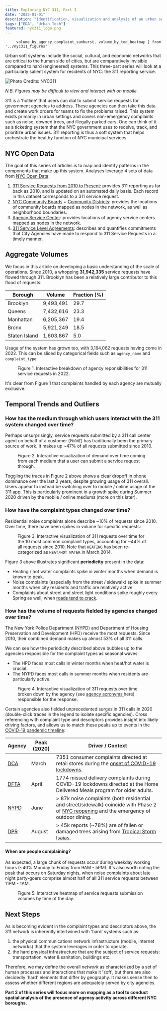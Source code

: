 ```yaml
---
title: Exploring NYC 311, Part I
date: "2023-01-01"
description: "Identification, visualization and analysis of an urban soft system."
tags: ["EDA", "Urban Tech"]
featured: nyc311_logo.png
---
```


         volume_by_agency_complaint_sunburst, volume_by_tod_heatmap } from '../nyc311_figures'

<p className="lead">
  Urban soft systems include the social, cultural, and economic networks that
  are critical to the human side of cities, but are comparatively invisible
  compared to hard (engineered) systems. This three-part series will look at
  a particularly salient system for residents of NYC: the 311 reporting service.
</p>

![Photo Credits: NYC311](./nyc311_logo.png)

*N.B. Figures may be difficult to view and interact with on mobile.*

311 is a 'hotline' that users can dial to submit service requests for government
agencies to address. These agencies can then take this data and create work orders
for teams to fix the problems raised. This system exists primarily in urban
settings and covers non-emergency complaints such as noise, downed trees, and
illegally parked cars. One can think of it as a ticketing system that the NYC
government uses to receive, track, and prioritize urban issues. 311 reporting is
thus a soft system that helps orchestrate the healthy function of NYC municipal
services.

## NYC Open Data

The goal of this series of articles is to map and identify patterns in the
components that make up this system. Analyses leverage 4 sets of data from
[NYC Open Data](https://opendata.cityofnewyork.us/):

1. [311 Service Requests from 2010 to Present](https://data.cityofnewyork.us/Social-Services/311-Service-Requests-from-2010-to-Present/erm2-nwe9): provides 311 reporting as far back as 2010, and is updated on an automated daily basis. Each record in this dataset corresponds to a 311 service request.
2. [NYC Community Boards](https://data.cityofnewyork.us/City-Government/NYC-Community-Boards/ruf7-3wgc) + [Community Districts](https://data.cityofnewyork.us/City-Government/Community-Districts/yfnk-k7r4): provides the locations of community boards mapped as nodes in the network, as well as neighborhood boundaries.
3. [Agency Service Center](https://data.cityofnewyork.us/Social-Services/Agency-Service-Center/nn5y-wmuj): provides locations of agency service centers mapped as nodes in the network.
4. [311 Service Level Agreements](https://data.cityofnewyork.us/City-Government/311-Service-Level-Agreements/cs9t-e3x8): describes and quantifies commitments that City Agencies have made to respond to 311 Service Requests in a timely manner.

## Aggregate Volumes

We focus in this article on developing a basic understanding of the scale of
operations. Since 2010, a whopping **31,942,335** service requests have flowed
through 311. Brooklyn has been a relatively large contributor to this flood of
requests:

|Borough        |Volume    |Fraction (%)|
|---------------|----------|------------|
|Brooklyn       |9,493,491 |29.7        |
|Queens         |7,432,616 |23.3        |
|Manhattan      |6,205,367 |19.4        |
|Bronx          |5,921,249 |18.5        |
|Staten Island  |1,603,867 |5.0         |

Usage of the system has grown too, with 3,164,062 requests having come in 2022.
This can be sliced by categorical fields such as `agency_name` and `complaint_type`:

<figure>
  <LazyPlot {...volume_by_agency_complaint_sunburst} />
  <figcaption>
    Figure 1. Interactive breakdown of agency reponsibilities for 311 service
    requests in 2022.
  </figcaption>
</figure>

It's clear from Figure 1 that complaints handled by each agency are mutually exclusive.

## Temporal Trends and Outliers

### How has the medium through which users interact with the 311 system changed over time?

Perhaps unsurprisingly, service requests submitted by a 311 call center agent on
behalf of a customer (`PHONE`) has traditionally been the primary source of work.
It makes up ~47% of all requests submitted since 2010.

<figure>
  <LazyPlot {...volume_by_medium} />
  <figcaption>
    Figure 2. Interactive visualization of demand over time coming from each
    medium that a user can submit a service request through.
  </figcaption>
</figure>

Toggling the traces in Figure 2 above shows a clear dropoff in phone dominance
over the last 2 years, despite growing usage of 311 overall. Users appear to instead
be switching over to mobile / online usage of the 311 app. This is particularly
prominent in a growth spike during Summer 2020 driven by the mobile / online mediums
(more on this later).

### How have the complaint types changed over time?

Residential noise complaints alone describe ~10% of requests since 2010.
Over time, there have been spikes in volume for specific requests:

<figure>
  <LazyPlot {...volume_by_complaint} />
  <figcaption>
    Figure 3. Interactive visualization of 311 requests over time for the 10 most
    common complaint types, accounting for ~44% of all requests since 2010.
    Note that <code>HEATING</code> has been re-categorized as
    <code>HEAT/HOT WATER</code> in March 2014. 
  </figcaption>
</figure>

Figure 3 above illustrates significant **periodicity** present in the data:
- Heating / hot water complaints spike in winter months when demand is known to peak.
- Noise complaints (especially from the street / sidewalk) spike in summer months
when city residents and traffic are relatively active.
- Complaints about street and street light conditions spike roughly every Spring
as well, when [roads tend to crack](https://weatherworksinc.com/news/why-do-potholes-form-in-spring).

### How has the volume of requests fielded by agencies changed over time?

The New York Police Department (NYPD) and Department of Housing Preservation and
Development (HPD) receive the most requests. Since 2010, their combined demand
makes up almost 53% of all 311 calls.

We can see how the periodicity described above bubbles up to the agencies
responsible for the complaint types as seasonal waves:
- The HPD faces most calls in winter months when heat/hot water is crucial.
- The NYPD faces most calls in summer months when residents are particularly active.

<figure>
  <LazyPlot {...volume_by_agency} />
  <figcaption>
    Figure 4. Interactive visualization of 311 requests over time broken down by
    the agency (see <a href="https://a856-cityrecord.nyc.gov/Home/AgencyAcronyms">
    agency acronyms </a> here) responsible for the response.
  </figcaption>
</figure>

Certain agencies also fielded unprecedented surges in 311 calls in 2020 (double-click
traces in the legend to isolate specific agencies). Cross referencing with complaint
type and descriptors provides insight into likely driving factors, and allows us
to match these peaks up to events in the [COVID-19 pandemic timeline](https://www.nytimes.com/interactive/2022/nyregion/nyc-covid-timeline.html):

|Agency                                          |Peak (2020)|Driver / Context|
|------------------------------------------------|-----------|------------|
|[DCA](https://www.nyc.gov/site/dca/index.page)  |March      |7351 consumer complaints directed at retail stores during the [onset of COVID-19 lockdowns](https://www.nytimes.com/2020/03/20/nyregion/coronavirus-new-york-update.html).|
|[DFTA](https://www.nyc.gov/site/dfta/index.page)|April      |1774 missed delivery complaints during COVID-19 lockdowns directed at the Home Delivered Meals program for older adults.|
|[NYPD](https://www.nyc.gov/site/nypd/index.page)|June       |> 87k noise complaints (both residential and street/sidewalk) coincide with Phase 2 of [NYC reopening](https://www.nytimes.com/2020/06/18/nyregion/phase-2-reopening-nyc.html) and the emergency of outdoor dining.|
|[DPR](https://www.nycgovparks.org/)             |August     |> 45k reports (~78%) are of fallen or damaged trees arising from [Tropical Storm Isaias](https://www.ny1.com/nyc/all-boroughs/news/2020/08/17/toppled-trees-topple-new-yorkers-as-city-tries-to-clear-isaias--mess#:~:text=Tree%20issues%20were%20the%20worst,according%20to%20the%20Parks%20Department.).|

#### When are people complaining?

As expected, a large chunk of requests occur during weekday working hours
(~40% Monday to Friday from 9AM - 5PM). It's also worth noting the peak that
occurs on Saturday nights, when noise complaints about late night party-goers
comprise almost half of all 311 service requests between 11PM - 1AM. 

<figure>
  <LazyPlot {...volume_by_tod_heatmap} />
  <figcaption>
    Figure 5. Interactive heatmap of service requests submission volumes by time
    of the day.
  </figcaption>
</figure>

## Next Steps

As is becoming evident in the complaint types and descriptors above, the 311 network
is inherently intertwined with 'hard' systems such as:

1. the physical communications network infrastructure (mobile, internet networks)
that the system leverages in order to operate.
2. the hard physical infrastructure that are the subject of service requests:
transportation, water & sanitation, buildings etc.

Therefore, we may define the overall *network* as characterized by a set
of human processes and interactions that make it 'soft', but there are also
decidedly 'hard' elements that differ by geography. It makes sense then
to assess whether different regions are adequately served by city agencies.

**Part 2 of this series will focus more on mapping as a tool to conduct spatial
analysis of the presence of agency activity across different NYC boroughs.**
